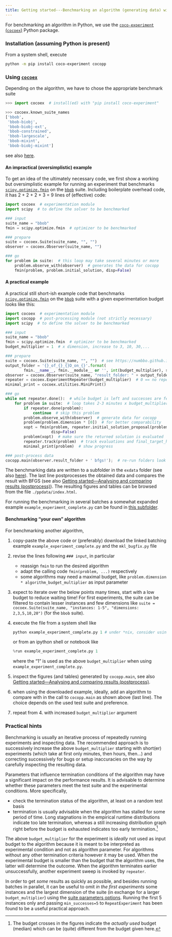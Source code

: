 ```yaml
---
title: Getting started---Benchmarking an algorithm (generating data) with Python
---
```

For benchmarking an algorithm in Python, we use the [`coco-experiment` (`cocoex`)](https://pypi.org/project/coco-experiment) Python package.

### Installation (assuming Python is present)
From a system shell, execute

```sh
python -m pip install coco-experiment cocopp
```

### Using [`cocoex`](https://numbbo.github.io/coco-doc/apidocs/cocoex)
Depending on the algorithm, we have to chose the appropriate benchmark suite

```python
>>> import cocoex  # install(ed) with "pip install coco-experiment"

>>> cocoex.known_suite_names
['bbob',
 'bbob-biobj',
 'bbob-biobj-ext',
 'bbob-constrained',
 'bbob-largescale',
 'bbob-mixint',
 'bbob-biobj-mixint']
```

see also [here](https://numbbo.github.io/coco/testsuites).

#### An impractical (oversimplistic) example
To get an idea of the ultimately necessary code, we first show a working but oversimplistic example for running an experiment that benchmarks [`scipy.optimize.fmin`](https://docs.scipy.org/doc/scipy/reference/generated/scipy.optimize.fmin.html) on the [`bbob`](https://numbbo.github.io/coco/testsuites/bbob) suite.
Including boilerplate overhead code, it has 2 + 2 + 2 + 3 = 9 lines of (effective) code:

```python
import cocoex  # experimentation module
import scipy  # to define the solver to be benchmarked

### input
suite_name = "bbob"
fmin = scipy.optimize.fmin  # optimizer to be benchmarked

### prepare
suite = cocoex.Suite(suite_name, "", "")
observer = cocoex.Observer(suite_name, "")

### go
for problem in suite:  # this loop may take several minutes or more
    problem.observe_with(observer)  # generates the data for cocopp
    fmin(problem, problem.initial_solution, disp=False)
```

#### A practical example
A practical still short-ish example code that benchmarks [`scipy.optimize.fmin`](https://docs.scipy.org/doc/scipy/reference/generated/scipy.optimize.fmin.html) on the [`bbob`](https://numbbo.github.io/coco/testsuites/bbob) suite with a given experimentation budget looks like this:


```python
import cocoex  # experimentation module
import cocopp  # post-processing module (not strictly necessary)
import scipy  # to define the solver to be benchmarked

### input
suite_name = "bbob"
fmin = scipy.optimize.fmin  # optimizer to be benchmarked
budget_multiplier = 1  # x dimension, increase to 3, 10, 30,...

### prepare
suite = cocoex.Suite(suite_name, "", "")  # see https://numbbo.github.io/coco-doc/C/#suite-parameters
output_folder = '{}_of_{}_{}D_on_{}'.format(
        fmin.__name__, fmin.__module__ or '', int(budget_multiplier), suite_name)
observer = cocoex.Observer(suite_name, "result_folder: " + output_folder)
repeater = cocoex.ExperimentRepeater(budget_multiplier)  # 0 == no repetitions
minimal_print = cocoex.utilities.MiniPrint()

### go
while not repeater.done():  # while budget is left and successes are few
    for problem in suite:  # loop takes 2-3 minutes x budget_multiplier
        if repeater.done(problem):
            continue  # skip this problem
        problem.observe_with(observer)  # generate data for cocopp
        problem(problem.dimension * [0])  # for better comparability
        xopt = fmin(problem, repeater.initial_solution_proposal(problem),
                    disp=False)
        problem(xopt)  # make sure the returned solution is evaluated
        repeater.track(problem)  # track evaluations and final_target_hit
        minimal_print(problem)  # show progress

### post-process data
cocopp.main(observer.result_folder + ' bfgs!');  # re-run folders look like "...-001" etc
```

The benchmarking data are written to a subfolder in the `exdata` folder (see also [here](https://github.com/numbbo/coco/issues/1841)).
The last line postprocesses the obtained data and compares the result with BFGS (see also [Getting started---Analysing and comparing results (postprocess)](postprocess.qmd)).
The resulting figures and tables can be browsed from the file `./ppdata/index.html`.

For running the benchmarking in several batches a somewhat expanded example `example_experiment_complete.py` can be found in [this subfolder](https://github.com/numbbo/coco-experiment/tree/main/build/python/example).

#### Benchmarking "your own" algorithm
For benchmarking another algorithm,

1. copy-paste the above code or (preferably) download the linked batching example `example_experiment_complete.py` and the `mkl_bugfix.py` file
2. revise the lines following `### input`, in particular
   - reassign `fmin` to run the desired algorithm
   - adapt the calling code `fmin(problem, ...)` respectively
   - some algorithms may need a maximal budget, like `problem.dimension * algorithm_budget_multiplier` as input parameter
3. expect to iterate over the below points many times, start with a low budget to reduce waiting time!
   For first experiments, the suite can be filtered to contain lesser instances and few dimensions like `suite = cocoex.Suite(suite_name, "instances: 1-5", "dimensions: 2,3,5,10,20")` (for the `bbob` suite).
4. execute the file from a system shell like 
   ```python
   python example_experiment_complete.py 1 # under *nix, consider using "nohup nice ..."
   ```
   or from an ipython shell or notebook like
   ```python
   %run example_experiment_complete.py 1
   ```
   where the "1" is used as the above `budget_multiplier` when using `example_experiment_complete.py`.
5. inspect the figures (and tables) generated by `cocopp.main`, see also [Getting started---Analysing and comparing results (postprocess)](postprocess.qmd).
6. when using the downloaded example, ideally, add an algorithm to compare with in the call to `cocopp.main` as shown above (last line).
   The choice depends on the used test suite and preference.
7. repeat from 4. with increased `budget_multiplier` argument

### Practical hints

Benchmarking is usually an iterative process of repeatedly running experiments and inspecting data.
The recommended approach is to successively increase the above `budget_multiplier` starting with short(er) experiments (which take at first only minutes, then hours, then...) and correcting successively for bugs or setup inaccuracies on the way by carefully inspecting the resulting data.

Parameters that influence termination conditions of the algorithm may have a significant impact on the performance results.
It is advisable to determine whether these parameters meet the test suite and the experimental conditions.
More specifically,

  - check the termination status of the algorithm, at least on a random test basis
  - termination is usually advisable when the algorithm has stalled for some period of time.
    Long stagnations in the empirical runtime distributions indicate too late termination,
    whereas a still increasing distribution graph right before the budget is exhausted indicates too early termination.[^1]

The above `budget_multiplier` for the experiment is _ideally_ not used as input budget to the algorithm
because it is meant to be interpreted as experimental condition and not as algorithm parameter.
For algorithms without any other termination criteria however it may be used.
When the experimental budget is smaller than the budget that the algorithm uses, the latter will determine the outcome.
When the algorithm terminates earlier unsuccessfully, another experiment sweep is invoked by `repeater`.

[^1]: The budget crosses in the figures indicate the _actually used_ budget (median) which can be (quite) different from the budget given here.

In order to get _some_ results as quickly as possible, and besides running batches in parallel, it can be useful to omit _in the first experiments_ some instances and the largest dimension of the suite (in exchange for a larger `budget_multiplier`) using the [suite parameters options](https://numbbo.github.io/coco-doc/C/#suite-parameters).
Running the first 5 instances only and passing ``min_successes=5`` to `RepeatExperiment` has been found to be a useful practical approach.

